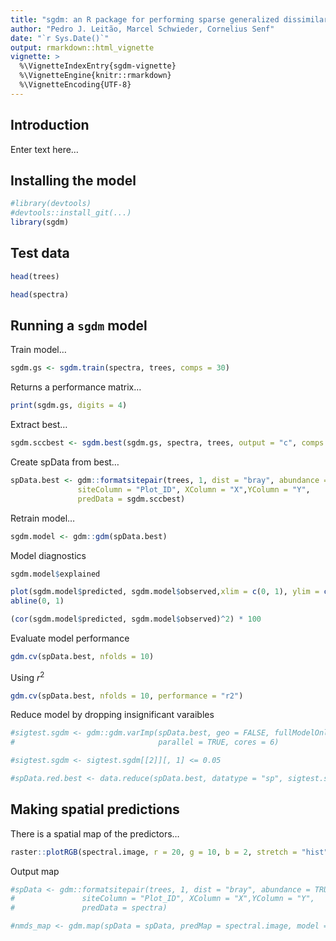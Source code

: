 ```yaml
---
title: "sgdm: an R package for performing sparse generalized dissimilarity modeling including tools for gdm"
author: "Pedro J. Leitão, Marcel Schwieder, Cornelius Senf"
date: "`r Sys.Date()`"
output: rmarkdown::html_vignette
vignette: >
  %\VignetteIndexEntry{sgdm-vignette}
  %\VignetteEngine{knitr::rmarkdown}
  %\VignetteEncoding{UTF-8}
---
```


## Introduction

Enter text here...

## Installing the model

```r
#library(devtools)
#devtools::install_git(...)
library(sgdm)
```

## Test data

```r
head(trees)
```


```r
head(spectra)
```

## Running a `sgdm` model

Train model...

```r
sgdm.gs <- sgdm.train(spectra, trees, comps = 30)
```

Returns a performance matrix...

```r
print(sgdm.gs, digits = 4)
```

Extract best...

```r
sgdm.sccbest <- sgdm.best(sgdm.gs, spectra, trees, output = "c", comps = 30)
```

Create spData from best...

```r
spData.best <- gdm::formatsitepair(trees, 1, dist = "bray", abundance = TRUE,
               siteColumn = "Plot_ID", XColumn = "X",YColumn = "Y",
               predData = sgdm.sccbest)
```

Retrain model...

```r
sgdm.model <- gdm::gdm(spData.best)
```

Model diagnostics

```r
sgdm.model$explained
```

```r
plot(sgdm.model$predicted, sgdm.model$observed,xlim = c(0, 1), ylim = c(0, 1))
abline(0, 1)
```

```r
(cor(sgdm.model$predicted, sgdm.model$observed)^2) * 100
```

Evaluate model performance

```r
gdm.cv(spData.best, nfolds = 10)
```

Using $r^2$

```r
gdm.cv(spData.best, nfolds = 10, performance = "r2")
```

Reduce model by dropping insignificant varaibles

```r
#sigtest.sgdm <- gdm::gdm.varImp(spData.best, geo = FALSE, fullModelOnly = TRUE, nPerm = 100, 
#                                parallel = TRUE, cores = 6)
```

```r
#sigtest.sgdm <- sigtest.sgdm[[2]][, 1] <= 0.05
```


```r
#spData.red.best <- data.reduce(spData.best, datatype = "sp", sigtest.sgdm)
```

## Making spatial predictions

There is a spatial map of the predictors...

```r
raster::plotRGB(spectral.image, r = 20, g = 10, b = 2, stretch = "hist")
```

Output map

```r
#spData <- gdm::formatsitepair(trees, 1, dist = "bray", abundance = TRUE,
#               siteColumn = "Plot_ID", XColumn = "X",YColumn = "Y",
#               predData = spectra)

#nmds_map <- gdm.map(spData = spData, predMap = spectral.image, model = sgdm.model, k = 5)
```
